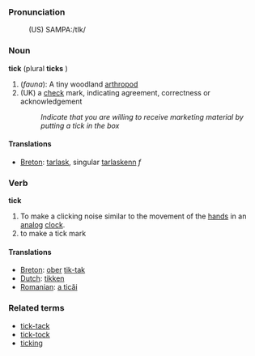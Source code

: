 ===Pronunciation===
:(US) SAMPA:/tIk/ 
===Noun===
'''tick''' (plural '''ticks''' )
# (''fauna''): A tiny woodland [[arthropod]]
# (UK) a [[check]] mark, indicating agreement, correctness or acknowledgement
#:''Indicate that you are willing to receive marketing material by putting a tick in the box''


====Translations====

* [[Breton]]: [[tarlask]], singular [[tarlaskenn]] ''f''

===Verb===

'''tick''' 
# To make a clicking noise similar to the movement of the [[hand]]s in an [[analog]] [[clock]].
# to make a tick mark

====Translations====

*[[Breton]]: [[ober]] [[tik-tak]]
*[[Dutch]]: [[tikken]]
*[[Romanian]]: [[a ticăi]]

===Related terms===
*[[tick-tack]]
*[[tick-tock]]
*[[ticking]]